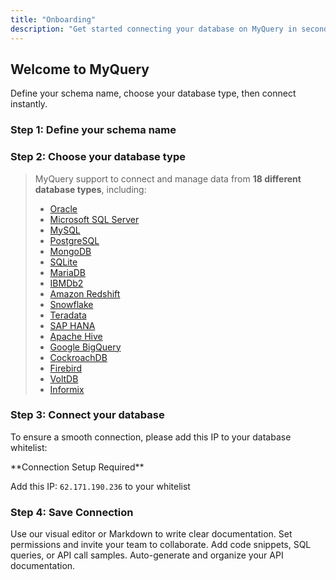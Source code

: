 ```yaml
---
title: "Onboarding"
description: "Get started connecting your database on MyQuery in seconds"
---
```


## Welcome to MyQuery

Define your schema name, choose your database type, then connect instantly.

### Step 1: Define your schema name

### Step 2: Choose your database type

> MyQuery support to connect and manage data from **18 different database types**, including:
>
> - [Orac<Tooltip tip="">le</Tooltip>](/database/oracle)
> - [Microsoft SQL Server](SQLServer)
> - [MySQL](MySQL)
> - [PostgreSQL](PostgreSQL)
> - [MongoDB](MongoDB)
> - [SQLite](SQLite)
> - [MariaDB](MariaDB)
> - [IBMDb2](IBMDb2)
> - [Amazon Redshift](Redshift)
> - [Snowflake](Snowflake)
> - [Teradata](Teradata)
> - [SAP HANA](HANA)
> - [Apache Hive](Hive)
> - [Google BigQuery](BigQuery)
> - [CockroachDB](CockroachDB)
> - [Firebird](Firebird)
> - [VoltDB](VoltDB)
> - [Informix](Informix)

### Step 3: Connect your database

To ensure a smooth connection, please add this IP to your database whitelist:

<Note>
  **Connection Setup Required**

  Add this IP: `62.171.190.236` to your whitelist
</Note>

### Step 4: Save Connection

<CardGroup cols={2}>
  <Card title="Write Content" icon="pen-to-square" href="/essentials/markdown">
    Use our visual editor or Markdown to write clear documentation.
  </Card>
  <Card title="Manage Access" icon="users" href="/essentials/collaboration">
    Set permissions and invite your team to collaborate.
  </Card>
  <Card title="Embed Code Examples" icon="square-code" href="/essentials/code">
    Add code snippets, SQL queries, or API call samples.
  </Card>
  <Card title="API Reference" icon="code" href="/api-reference/introduction">
    Auto-generate and organize your API documentation.
  </Card>
</CardGroup>